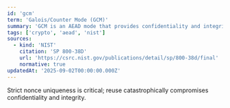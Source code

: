 ```yaml
---
id: 'gcm'
term: 'Galois/Counter Mode (GCM)'
summary: 'GCM is an AEAD mode that provides confidentiality and integrity via counter‑mode encryption and a Galois‑field MAC.'
tags: ['crypto', 'aead', 'nist']
sources:
  - kind: 'NIST'
    citation: 'SP 800-38D'
    url: 'https://csrc.nist.gov/publications/detail/sp/800-38d/final'
    normative: true
updatedAt: '2025-09-02T00:00:00.000Z'
---
```

Strict nonce uniqueness is critical; reuse catastrophically compromises confidentiality and integrity.

